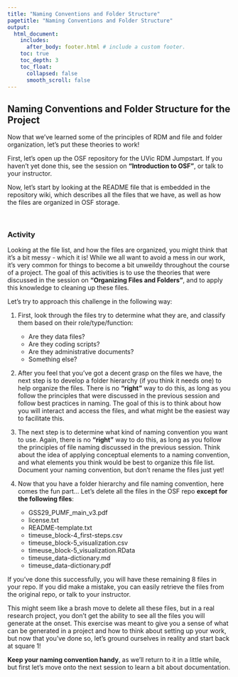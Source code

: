 ```yaml
---
title: "Naming Conventions and Folder Structure"
pagetitle: "Naming Conventions and Folder Structure"
output:
  html_document:
    includes:
      after_body: footer.html # include a custom footer.
    toc: true
    toc_depth: 3
    toc_float:
      collapsed: false
      smooth_scroll: false
---
```


## Naming Conventions and Folder Structure for the Project

Now that we've learned some of the principles of RDM and file and folder organization, let's put these theories to work!

First, let's open up the OSF repository for the UVic RDM Jumpstart.  If you haven't yet done this, see the session on **"Introduction to OSF"**, or talk to your instructor.

Now, let's start by looking at the README file that is embedded in the repository wiki, which describes all the files that we have, as well as how the files are organized in OSF storage.

<object class = "pdf" data = "images/Block2-2_OSF-readme.pdf"></object>

<br>

### Activity

Looking at the file list, and how the files are organized, you might think that it's a bit messy - which it is!  While we all want to avoid a mess in our work, it's very common for things to become a bit unweildy throughout the course of a project.  The goal of this activities is to use the theories that were discussed in the session on **"Organizing Files and Folders"**, and to apply this knowledge to cleaning up these files.

Let's try to approach this challenge in the following way:

1) First, look through the files try to determine what they are, and classify them based on their role/type/function:
    * Are they data files?
    * Are they coding scripts?
    * Are they administrative documents?
    * Something else?
    
2) After you feel that you've got a decent grasp on the files we have, the next step is to develop a folder hierarchy (if you think it needs one) to help organize the files.  There is no **"right"** way to do this, as long as you follow the principles that were discussed in the previous session and follow best practices in naming.  The goal of this is to think about how you will interact and access the files, and what might be the easiest way to facilitate this.


3) The next step is to determine what kind of naming convention you want to use.  Again, there is no **"right"** way to do this, as long as you follow the principles of file naming discussed in the previous session.  Think about the idea of applying conceptual elements to a naming convention, and what elements you think would be best to organize this file list.  Document your naming convention, but don't rename the files just yet!

4) Now that you have a folder hierarchy and file naming convention, here comes the fun part...  Let's delete all the files in the OSF repo **except for the following files**:
<br>
    * GSS29_PUMF_main_v3.pdf
    * license.txt
    * README-template.txt
    * timeuse_block-4_first-steps.csv
    * timeuse_block-5_visualization.csv
    * timeuse_block-5_visualization.RData
    * timeuse_data-dictionary.md
    * timeuse_data-dictionary.pdf
    
    
If you've done this successfully, you will have these remaining 8 files in your repo.  If you did make a mistake, you can easily retrieve the files from the original repo, or talk to your instructor.

This might seem like a brash move to delete all these files, but in a real research project, you don't get the ability to see all the files you will generate at the onset.  This exercise was meant to give you a sense of what can be generated in a project and how to think about setting up your work, but now that you've done so, let's ground ourselves in reality and start back at square 1!

**Keep your naming convention handy**, as we'll return to it in a little while, but first let's move onto the next session to learn a bit about documentation.








